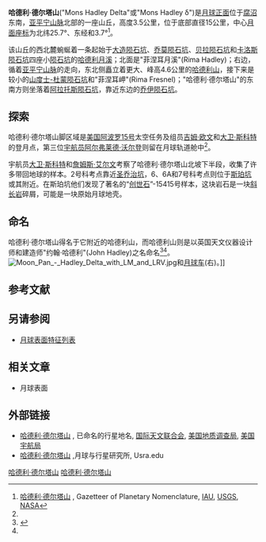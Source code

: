 {{Infobox mountain
| name = 哈德利·德尔塔山
| Photo = Autolycus - LROC - WAC.JPG
| Caption = 哈德利·德尔塔山位置图
| elevation = 3.5 公里
| listing = [[月球山脉列表#山丘|月球山脉]]
| location = [[月球|月球]]
| coordinates = {{Lunar coords and quad cat|25.7|N|3.7|E}}
| type = 
| age = 
}}

'''哈德利·德尔塔山'''("Mons Hadley Delta"或"Mons Hadley δ")是[[月球正面|月球正面]]位于[[凋沼|腐沼]]东南，[[亚平宁山脉_(月球)|亚平宁山脉]]北部的一座山丘，高度3.5公里，位于底部直径15公里，中心[[月面座标|月面座标]]为北纬25.7°、东经和3.7°<ref name="nasa">[http://planetarynames.wr.usgs.gov/Feature/3984 哈德利·德尔塔山] {{Wayback|url=http://planetarynames.wr.usgs.gov/Feature/3984 |date=20190922145226 }}, Gazetteer of Planetary Nomenclature, [[国际天文联合会|IAU]], [[United_States_Geological_Survey|USGS]], [[NASA|NASA]]</ref>。

该山丘的西北麓蜿蜒着一条起始于[[大造陨石坑|大造陨石坑]]、[[乔莫陨石坑|乔莫陨石坑]]、[[贝拉陨石坑|贝拉陨石坑]]和[[卡洛斯陨石坑|卡洛斯陨石坑]]四座小[[陨石坑|陨石坑]]的[[哈德利月溪|哈德利月溪]]；北面是"菲涅耳月溪"(Rima Hadley)；右边，循着[[亚平宁山脉|亚平宁山脉]]的走向，东北侧矗立着更大、峰高4.6公里的[[哈德利山_(月球)|哈德利山]]，接下来是较小的[[山度士-杜蒙陨石坑|山度士-杜蒙陨石坑]]和"菲涅耳岬"(Rima Fresnel)；"哈德利·德尔塔山"的东南方则坐落着[[阿拉托斯陨石坑|阿拉托斯陨石坑]]，靠近东边的[[乔伊陨石坑|乔伊陨石坑]]。

==探索==
哈德利·德尔塔山脚区域是[[美国|美国]][[阿波罗15号|阿波罗15号]]太空任务及组员[[詹姆斯·艾尔文|吉姆·欧文]]和[[大卫·斯科特|大卫·斯科特]]的登月点，第三位[[宇航员|宇航员]][[阿尔弗莱德·沃尔登|阿尔弗莱德·沃尔登]]则留在月球轨道舱中<ref name="rukl"/>。

宇航员[[大卫·斯科特|大卫·斯科特]]和[[詹姆斯·艾尔文|詹姆斯·艾尔文]]考察了哈德利·德尔塔山北坡下半段，收集了许多带回地球的样本。2号科考点靠近[[圣乔治坑|圣乔治坑]]，6、6A和7号科考点则位于[[斯珀坑|斯珀坑]]或其附近。在斯珀坑他们发现了著名的“[[起源石|创世石]]”-15415号样本，这块岩石是一块[[斜长岩|斜长岩]]碎屑，可能是一块原始月球地壳。

==命名==
哈德利·德尔塔山得名于它附近的哈德利山，而哈德利山则是以英国天文仪器设计师和建造师"约翰·哈德利"(John Hadley)之名命名<ref name="rukl">{{cite book
| last  = Rükl
| first = Antonín
| authorlink = Antonín Rükl
| title = Atlas Měsíce
| publisher = Aventinum
| location = Praha
| date = 1991
| ref  = Conon
| pages = 70/22
| isbn = 80-85277-10-7
}}</ref><ref name="nasa"/>。
[[File:Moon_Pan_-_Hadley_Delta_with_LM_and_LRV.jpg|thumb]]和[[月球车|月球车]](右)。]]{{clear}}

== 参考文献 ==
<references />

==另请参阅==
* [[月球表面特征列表|月球表面特征列表]]
==相关文章==
* 月球表面
==外部链接==
* [http://planetarynames.wr.usgs.gov/Feature/3984 哈德利·德尔塔山] {{Wayback|url=http://planetarynames.wr.usgs.gov/Feature/3984 |date=20190922145226 }}, 已命名的行星地名, [[国际天文联合会|国际天文联合会]], [[美国地质调查局|美国地质调查局]], [[美国宇航局|美国宇航局]] 
* [http://www.lpi.usra.edu/resources/mapcatalog/LTO/lto41b4_2/ 哈德利·德尔塔山] {{Wayback|url=http://www.lpi.usra.edu/resources/mapcatalog/LTO/lto41b4_2/ |date=20170724103808 }},月球与行星研究所, Usra.edu 

[[Category:月球的山峰|哈德利·德尔塔山]]
[[Category:月球地理特徵|哈德利·德尔塔山]]